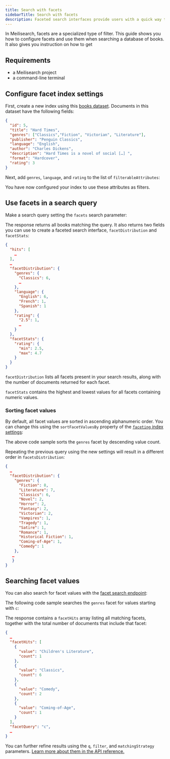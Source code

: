 ```yaml
---
title: Search with facets
sidebarTitle: Search with facets
description: Faceted search interfaces provide users with a quick way to narrow down search results by selecting categories relevant to their query.
---
```



In Meilisearch, facets are a specialized type of filter. This guide shows you how to configure facets and use them when searching a database of books. It also gives you instruction on how to get

## Requirements

- a Meilisearch project
- a command-line terminal

## Configure facet index settings

First, create a new index using this <a id="downloadBooks" href="/docs/assets/datasets/books.json" download="books.json">books dataset</a>. Documents in this dataset have the following fields:

```json
{
  "id": 5,
  "title": "Hard Times",
  "genres": ["Classics","Fiction", "Victorian", "Literature"],
  "publisher": "Penguin Classics",
  "language": "English",
  "author": "Charles Dickens",
  "description": "Hard Times is a novel of social […] ",
  "format": "Hardcover",
  "rating": 3
}
```

Next, add `genres`, `language`, and `rating` to the list of `filterableAttributes`:

<CodeSamplesFacetedSearchUpdateSettings1 />

You have now configured your index to use these attributes as filters.

## Use facets in a search query

Make a search query setting the `facets` search parameter:

<CodeSamplesFacetedSearch1 />

The response returns all books matching the query. It also returns two fields you can use to create a faceted search interface, `facetDistribution` and `facetStats`:

```json
{
  "hits": [
    …
  ],
  …
  "facetDistribution": {
    "genres": {
      "Classics": 6,
      …
    },
    "language": {
      "English": 6,
      "French": 1,
      "Spanish": 1
    },
    "rating": {
      "2.5": 1,
      …
    }
  },
  "facetStats": {
    "rating": {
      "min": 2.5,
      "max": 4.7
    }
  }
}
```

`facetDistribution` lists all facets present in your search results, along with the number of documents returned for each facet.

`facetStats` contains the highest and lowest values for all facets containing numeric values.

### Sorting facet values

By default, all facet values are sorted in ascending alphanumeric order. You can change this using the `sortFacetValuesBy` property of the [`faceting` index settings](/reference/api/settings#faceting):

<CodeSamplesFacetSearch2 />

The above code sample sorts the `genres` facet by descending value count.

Repeating the previous query using the new settings will result in a different order in `facetsDistribution`:

```json
{
  …
  "facetDistribution": {
    "genres": {
      "Fiction": 8,
      "Literature": 7,
      "Classics": 6,
      "Novel": 2,
      "Horror": 2,
      "Fantasy": 2,
      "Victorian": 2,
      "Vampires": 1,
      "Tragedy": 1,
      "Satire": 1,
      "Romance": 1,
      "Historical Fiction": 1,
      "Coming-of-Age": 1,
      "Comedy": 1
    },
   …
   }
}
```

## Searching facet values

You can also search for facet values with the [facet search endpoint](/reference/api/facet_search):

<CodeSamplesFacetSearch3 />

The following code sample searches the `genres` facet for values starting with `c`:

The response contains a `facetHits` array listing all matching facets, together with the total number of documents that include that facet:

```json
{
  …
  "facetHits": [
    {
      "value": "Children's Literature",
      "count": 1
    },
    {
      "value": "Classics",
      "count": 6
    },
    {
      "value": "Comedy",
      "count": 2
    },
    {
      "value": "Coming-of-Age",
      "count": 1
    }
  ],
  "facetQuery": "c",
  …
}
```

You can further refine results using the `q`, `filter`, and `matchingStrategy` parameters. [Learn more about them in the API reference.](/reference/api/facet_search)
